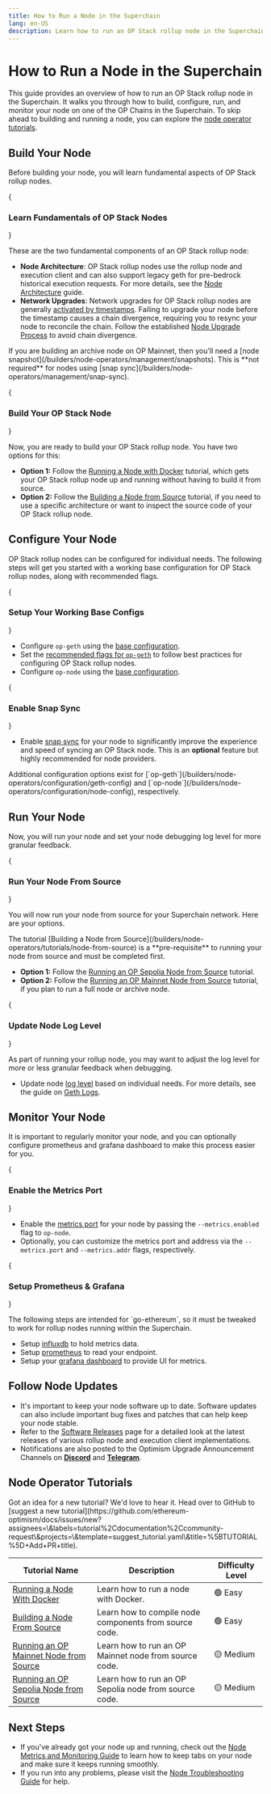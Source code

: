 ```yaml
---
title: How to Run a Node in the Superchain
lang: en-US
description: Learn how to run an OP Stack rollup node in the Superchain.
---
```



# How to Run a Node in the Superchain

This guide provides an overview of how to run an OP Stack rollup node in the Superchain. It walks you through how to build, configure, run, and monitor your node on one of the OP Chains in the Superchain. To skip ahead to building and running a node, you can explore the [node operator tutorials](#node-operator-tutorials).

## Build Your Node

Before building your node, you will learn fundamental aspects of OP Stack rollup nodes.

<Steps>
  {<h3>Learn Fundamentals of OP Stack Nodes</h3>}

  These are the two fundamental components of an OP Stack rollup node:

  *   **Node Architecture**: OP Stack rollup nodes use the rollup node and execution client and can also support legacy geth for pre-bedrock historical execution requests. For more details, see the [Node Architecture](/builders/node-operators/architecture) guide.
  *   **Network Upgrades**: Network upgrades for OP Stack rollup nodes are generally [activated by timestamps](/builders/node-operators/network-upgrades#activations). Failing to upgrade your node before the timestamp causes a chain divergence, requiring you to resync your node to reconcile the chain. Follow the established [Node Upgrade Process](/builders/node-operators/network-upgrades#upgrade-process) to avoid chain divergence.

  <Callout type="info">
    If you are building an archive node on OP Mainnet, then you'll need a [node snapshot](/builders/node-operators/management/snapshots). This is **not required** for nodes using [snap sync](/builders/node-operators/management/snap-sync).
  </Callout>

  {<h3>Build Your OP Stack Node</h3>}

  Now, you are ready to build your OP Stack rollup node. You have two options for this:

  *   **Option 1:** Follow the [Running a Node with Docker](/builders/node-operators/tutorials/node-from-docker) tutorial, which gets your OP Stack rollup node up and running without having to build it from source.
  *   **Option 2:** Follow the [Building a Node from Source](/builders/node-operators/tutorials/node-from-source) tutorial, if you need to use a specific architecture or want to inspect the source code of your OP Stack rollup node. 
</Steps>

## Configure Your Node

OP Stack rollup nodes can be configured for individual needs. The following steps will get you started with a working base configuration for OP Stack rollup nodes, along with recommended flags.

<Steps>
  {<h3>Setup Your Working Base Configs</h3>}

  *   Configure `op-geth` using the [base configuration](/builders/node-operators/configuration/base-config#working-base-configuration).
  *   Set the [recommended flags for `op-geth`](/builders/node-operators/configuration/base-config#recommended-flags-for-op-geth-configuration) to follow best practices for configuring OP Stack rollup nodes.
  *   Configure `op-node` using the [base configuration](/builders/node-operators/configuration/base-config#working-base-configuration-1).

  {<h3>Enable Snap Sync</h3>}
  
  *   Enable [snap sync](/builders/node-operators/management/snap-sync) for your node to significantly improve the experience and speed of syncing an OP Stack node. 
  This is an **optional** feature but highly recommended for node providers.

  <Callout type="info">
    Additional configuration options exist for [`op-geth`](/builders/node-operators/configuration/geth-config) and [`op-node`](/builders/node-operators/configuration/node-config), respectively.
  </Callout>
</Steps>

## Run Your Node

Now, you will run your node and set your node debugging log level for more granular feedback.

<Steps>
  {<h3>Run Your Node From Source</h3>}

 You will now run your node from source for your Superchain network. Here are your options.

  <Callout type="warning">
    The tutorial [Building a Node from Source](/builders/node-operators/tutorials/node-from-source) is a **pre-requisite** to running your node from source and must be completed first.
  </Callout>

  *   **Option 1:** Follow the [Running an OP Sepolia Node from Source](/builders/node-operators/tutorials/testnet) tutorial.
  *   **Option 2:** Follow the [Running an OP Mainnet Node from Source](/builders/node-operators/tutorials/mainnet) tutorial, if you plan to run a full node or archive node.

  {<h3>Update Node Log Level</h3>}

  As part of running your rollup node, you may want to adjust the log level for more or less granular feedback when debugging.

  *   Update node [log level](/builders/node-operators/configuration/consensus-config#loglevel) based on individual needs. For more details, see the guide on [Geth Logs](https://geth.ethereum.org/docs/fundamentals/logs).
</Steps>

## Monitor Your Node

It is important to regularly monitor your node, and you can optionally configure prometheus and grafana dashboard to make this process easier for you.

<Steps>
  {<h3>Enable the Metrics Port</h3>}

  *   Enable the [metrics port](/builders/node-operators/management/metrics) for your node by passing the `--metrics.enabled` flag to `op-node`.
  *   Optionally, you can customize the metrics port and address via the `--metrics.port` and `--metrics.addr` flags, respectively.

  {<h3>Setup Prometheus & Grafana</h3>}

  <Callout type="warning">
  The following steps are intended for `go-ethereum`, so it must be tweaked to work for rollup nodes running within the Superchain.
  </Callout>

  *   Setup [influxdb](https://geth.ethereum.org/docs/monitoring/dashboards#setting-up-influxdb) to hold metrics data.
  *   Setup [prometheus](https://geth.ethereum.org/docs/monitoring/dashboards#setting-up-prometheus) to read your endpoint.
  *   Setup your [grafana dashboard](https://geth.ethereum.org/docs/monitoring/dashboards#setting-up-grafana) to provide UI for metrics.

</Steps>

## Follow Node Updates

*   It's important to keep your node software up to date. Software updates can also include important bug fixes and patches that can help keep your node stable.
*   Refer to the [Software Releases](/builders/node-operators/releases) page for a detailed look at the latest releases of various rollup node and execution client implementations.
*   Notifications are also posted to the Optimism Upgrade Announcement Channels on [**Discord**](https://discord.com/channels/667044843901681675/754090866435424270) and [**Telegram**](https://t.me/+vPoESXHxEm83YWQx).

## Node Operator Tutorials

<Callout>
  Got an idea for a new tutorial?
  We'd love to hear it.
  Head over to GitHub to [suggest a new tutorial](https://github.com/ethereum-optimism/docs/issues/new?assignees=\&labels=tutorial%2Cdocumentation%2Ccommunity-request\&projects=\&template=suggest_tutorial.yaml\&title=%5BTUTORIAL%5D+Add+PR+title).
</Callout>

| Tutorial Name                                               | Description                                            | Difficulty Level |
| ----------------------------------------------------------- | ------------------------------------------------------ | ---------------- |
| [Running a Node With Docker](tutorials/node-from-docker)    | Learn how to run a node with Docker.                   | 🟢 Easy          |
| [Building a Node From Source](tutorials/node-from-source)   | Learn how to compile node components from source code. | 🟢 Easy          |
| [Running an OP Mainnet Node from Source](tutorials/mainnet) | Learn how to run an OP Mainnet node from source code.  | 🟡 Medium        |
| [Running an OP Sepolia Node from Source](tutorials/testnet) | Learn how to run an OP Sepolia node from source code.  | 🟡 Medium        |

## Next Steps

*   If you've already got your node up and running, check out the [Node Metrics and Monitoring Guide](/builders/node-operators/management/metrics) to learn how to keep tabs on your node and make sure it keeps running smoothly.
*   If you run into any problems, please visit the [Node Troubleshooting Guide](/builders/node-operators/management/troubleshooting) for help.
